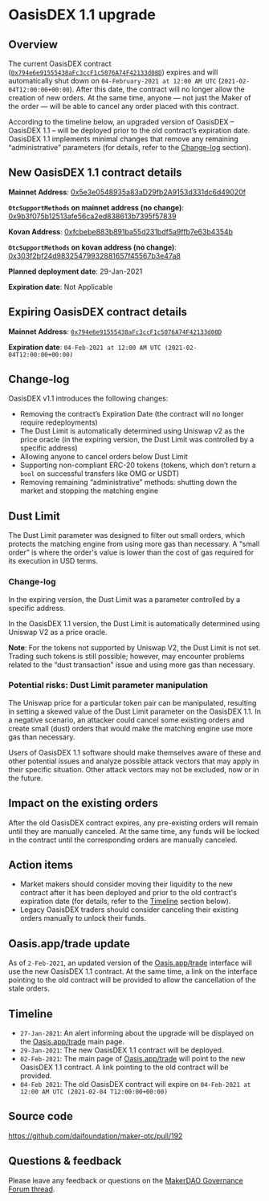 
<DocsLayout>

# OasisDEX 1.1 upgrade

## Overview

The current OasisDEX contract ([`0x794e6e91555438aFc3ccF1c5076A74F42133d08D`](https://etherscan.io/address/0x794e6e91555438aFc3ccF1c5076A74F42133d08D)) expires and will automatically shut down on `04-February-2021 at 12:00 AM UTC` (`2021-02-04T12:00:00+00:00`). After this date, the contract will no longer allow the creation of new orders. At the same time, anyone — not just the Maker of the order — will be able to cancel any order placed with this contract.

According to the timeline below, an upgraded version of OasisDEX – OasisDEX 1.1 – will be deployed prior to the old contract’s expiration date. OasisDEX 1.1 implements minimal changes that remove any remaining “administrative” parameters (for details, refer to the [Change-log](#change-log) section).

## New OasisDEX 1.1 contract details

**Mainnet Address**: [0x5e3e0548935a83aD29fb2A9153d331dc6d49020f](https://etherscan.io/address/0x5e3e0548935a83ad29fb2a9153d331dc6d49020f)

**`OtcSupportMethods` on mainnet address (no change)**: [0x9b3f075b12513afe56ca2ed838613b7395f57839](https://etherscan.io/address/0x9b3f075b12513afe56ca2ed838613b7395f57839)

**Kovan Address**: [0xfcbebe883b891ba55d231bdf5a9ffb7e63b4354b](https://kovan.etherscan.io/address/0xfcbebe883b891ba55d231bdf5a9ffb7e63b4354b)

**`OtcSupportMethods` on kovan address (no change)**: [0x303f2bf24d98325479932881657f45567b3e47a8](https://etherscan.io/address/0x303f2bf24d98325479932881657f45567b3e47a8)

**Planned deployment date**: 29-Jan-2021

**Expiration date**: Not Applicable

## Expiring OasisDEX contract details

**Mainnet Address**: [`0x794e6e91555438aFc3ccF1c5076A74F42133d08D`](https://etherscan.io/address/0x794e6e91555438aFc3ccF1c5076A74F42133d08D)

**Expiration date**: `04-Feb-2021 at 12:00 AM UTC (2021-02-04T12:00:00+00:00)`

## Change-log

OasisDEX v1.1 introduces the following changes:

- Removing the contract’s Expiration Date (the contract will no longer require redeployments)
- The Dust Limit is automatically determined using Uniswap v2 as the price oracle (in the expiring version, the Dust Limit was controlled by a specific address)
- Allowing anyone to cancel orders below Dust Limit
- Supporting non-compliant ERC-20 tokens (tokens, which don’t return a `bool` on successful transfers like OMG or USDT)
- Removing remaining “administrative” methods: shutting down the market and stopping the matching engine

## Dust Limit

The Dust Limit parameter was designed to filter out small orders, which protects the matching engine from using more gas than necessary. A “small order” is where the order's value is lower than the cost of gas required for its execution in USD terms.

### Change-log

In the expiring version, the Dust Limit was a parameter controlled by a specific address.

In the OasisDEX 1.1 version, the Dust Limit is automatically determined using Uniswap V2 as a price oracle.

**Note**: For the tokens not supported by Uniswap V2, the Dust Limit is not set. Trading such tokens is still possible; however, may encounter problems related to the “dust transaction” issue and using more gas than necessary.

### Potential risks: Dust Limit parameter manipulation

The Uniswap price for a particular token pair can be manipulated, resulting in setting a skewed value of the Dust Limit parameter on the OasisDEX 1.1. In a negative scenario, an attacker could cancel some existing orders and create small (dust) orders that would make the matching engine use more gas than necessary.

Users of OasisDEX 1.1 software should make themselves aware of these and other potential issues and analyze possible attack vectors that may apply in their specific situation. Other attack vectors may not be excluded, now or in the future.

## Impact on the existing orders

After the old OasisDEX contract expires, any pre-existing orders will remain until they are manually canceled. At the same time, any funds will be locked in the contract until the corresponding orders are manually canceled.

## Action items

- Market makers should consider moving their liquidity to the new contract after it has been deployed and prior to the old contract's expiration date (for details, refer to the [Timeline](#timeline) section below).
- Legacy OasisDEX traders should consider canceling their existing orders manually to unlock their funds.

## Oasis.app/trade update

As of `2-Feb-2021`, an updated version of the [Oasis.app/trade](https://oasis.app/trade) interface will use the new OasisDEX 1.1 contract. At the same time, a link on the interface pointing to the old contract will be provided to allow the cancellation of the stale orders.

## Timeline

- `27-Jan-2021`: An alert informing about the upgrade will be displayed on the [Oasis.app/trade](https://oasis.app/trade) main page.
- `29-Jan-2021`: The new OasisDEX 1.1 contract will be deployed.
- `02-Feb-2021`: The main page of [Oasis.app/trade](https://oasis.app/trade) will point to the new OasisDEX 1.1 contract. A link pointing to the old contract will be provided.
- `04-Feb 2021`: The old OasisDEX contract will expire on `04-Feb-2021 at 12:00 AM UTC (2021-02-04 T12:00:00+00:00)`

## Source code

https://github.com/daifoundation/maker-otc/pull/192

## Questions & feedback

Please leave any feedback or questions on the [MakerDAO Governance Forum thread](https://forum.makerdao.com/t/oasisdex-1-1-upgrade-request-for-review-and-comments/6159).

</DocsLayout>
